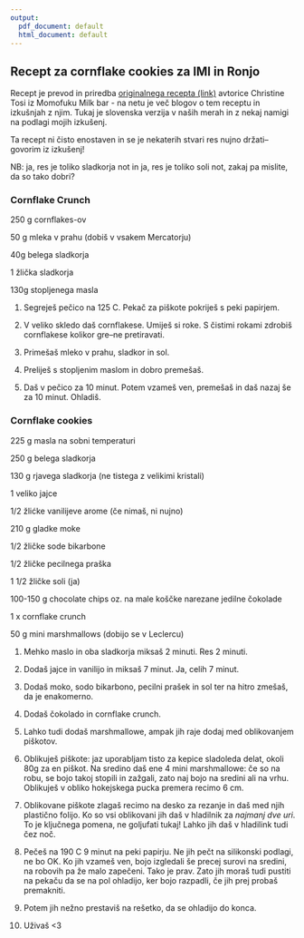 ```yaml
---
output:
  pdf_document: default
  html_document: default
---
```

## Recept za cornflake cookies za IMI in Ronjo

Recept je prevod in priredba [originalnega recepta (link)](https://wearenotmartha.com/momofuku-milk-bars-cornflake-chip-marshmallow-cookies/) avtorice Christine Tosi iz Momofuku Milk bar - na netu je več blogov o tem receptu in izkušnjah z njim. Tukaj je slovenska verzija v naših merah in z nekaj namigi na podlagi mojih izkušenj. 

Ta recept ni čisto enostaven in se je nekaterih stvari res nujno držati--govorim iz izkušenj!

NB: ja, res je toliko sladkorja not in ja, res je toliko soli not, zakaj pa mislite, da so tako dobri?

### Cornflake Crunch

250 g cornflakes-ov

50 g mleka v prahu (dobiš v vsakem Mercatorju)

40g belega sladkorja

1 žlička sladkorja

130g stopljenega masla


1. Segreješ pečico na 125 C. Pekač za piškote pokriješ s peki papirjem. 

2. V veliko skledo daš cornflakese. Umiješ si roke. S čistimi rokami zdrobiš cornflakese kolikor gre--ne pretiravati. 
3. Primešaš mleko v prahu, sladkor in sol.

4. Preliješ s stopljenim maslom in dobro premešaš. 

5. Daš v pečico za 10 minut. Potem vzameš ven, premešaš in daš nazaj še za 10 minut.  Ohladiš. 

### Cornflake cookies

225 g masla na sobni temperaturi

250 g belega sladkorja

130 g rjavega sladkorja (ne tistega z velikimi kristali)

1 veliko jajce

1/2 žlićke vanilijeve arome (če nimaš, ni nujno)

210 g gladke moke 

1/2 žličke sode bikarbone

1/2 žličke pecilnega praška

1 1/2 žličke soli (ja)

100-150 g chocolate chips oz. na male koščke narezane jedilne čokolade

1 x cornflake crunch

50 g mini marshmallows (dobijo se v Leclercu)


1. Mehko maslo in oba sladkorja miksaš 2 minuti. Res 2 minuti.

2. Dodaš jajce in vanilijo in miksaš 7 minut. Ja, celih 7 minut. 

3. Dodaš moko, sodo bikarbono, pecilni prašek in sol ter na hitro zmešaš, da je enakomerno.

4. Dodaš čokolado in cornflake crunch. 

5. Lahko tudi dodaš marshmallowe, ampak jih raje dodaj med oblikovanjem piškotov. 

6. Oblikuješ piškote: jaz uporabljam tisto za kepice sladoleda delat, okoli 80g za en piškot. Na sredino daš ene 4 mini marshmallowe: če so na robu, se bojo takoj stopili in zažgali, zato naj bojo na sredini ali na vrhu. Oblikuješ v obliko hokejskega pucka premera recimo 6 cm. 

7. Oblikovane piškote zlagaš recimo na desko za rezanje in daš med njih plastično folijo. Ko so vsi oblikovani jih daš v hladilnik za *najmanj dve uri*. To je ključnega pomena, ne goljufati tukaj! Lahko jih daš v hladilink tudi čez noč.

8. Pečeš na 190 C 9 minut na peki papirju. Ne jih pečt na silikonski podlagi, ne bo OK. Ko jih vzameš ven, bojo izgledali še precej surovi na sredini, na robovih pa že malo zapečeni. Tako je prav. Zato jih moraš tudi pustiti na pekaču da se na pol ohladijo, ker bojo razpadli, če jih prej probaš premakniti. 

9. Potem jih nežno prestaviš na rešetko, da se ohladijo do konca. 

10. Uživaš <3

